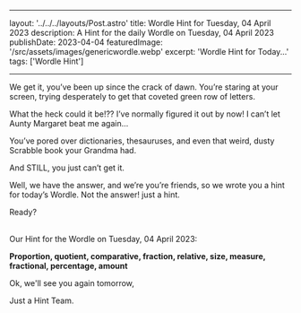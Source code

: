 ---

  layout: '../../../layouts/Post.astro'
  title: Wordle Hint for Tuesday, 04 April 2023
  description: A Hint for the daily Wordle on Tuesday, 04 April 2023
  publishDate: 2023-04-04
  featuredImage: '/src/assets/images/genericwordle.webp'
  excerpt: 'Wordle Hint for Today...'
  tags: ['Wordle Hint']
  
  ---

  We get it, you’ve been up since the crack of dawn. You’re staring at your screen, trying desperately to get that coveted green row of letters. 

  What the heck could it be!??
  I’ve normally figured it out by now!
  I can’t let Aunty Margaret beat me again… 

  You’ve pored over dictionaries, thesauruses, and even that weird, dusty Scrabble book your Grandma had.

  And STILL, you just can’t get it. 

  Well, we have the answer, and we’re you’re friends, so we wrote you a hint for today’s Wordle.
  Not the answer! just a hint. 

  Ready?<br /><br />

  Our Hint for the Wordle on Tuesday, 04 April 2023:

  **Proportion, quotient, comparative, fraction, relative, size, measure, fractional, percentage, amount**

  Ok, we'll see you again tomorrow, 

  Just a Hint Team.
  